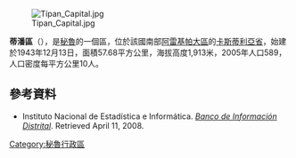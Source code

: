 [[Image:Típan_Capital.jpg|right]]

'''蒂潘區'''（{{lang-es|Distrito de Típan}}），是[[秘魯|秘魯]]的一個區，位於該國南部[[阿雷基帕大區|阿雷基帕大區]]的[[卡斯蒂利亞省|卡斯蒂利亞省]]，始建於1943年12月13日，面積57.68平方公里，海拔高度1,913米，2005年人口589，人口密度每平方公里10人。

==參考資料==
*{{es icon}} Instituto Nacional de Estadística e Informática. ''[https://web.archive.org/web/20080423164200/http://desa.inei.gob.pe/mapas/bid/ Banco de Información Distrital]''. Retrieved April 11, 2008.

{{Peru-geo-stub}}
[[Category:秘魯行政區|Category:秘魯行政區]]